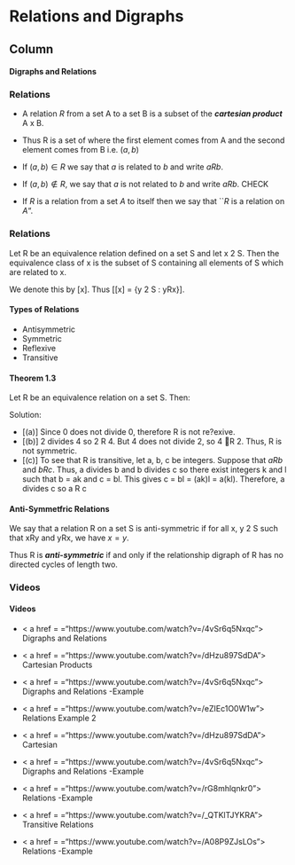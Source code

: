 Relations and Digraphs {data-navmenu="Relations"}
=====================================



Column {.tabset}
-------------------------------------------------

#### Digraphs and Relations

### Relations

* A relation $R$ from a set A to a set B is a subset of the
***cartesian product*** A x B. 
* Thus R is a set of \textbf{ordered pairs} where
the first element comes from A and the second element comes
from B i.e. $(a, b)$

* If $(a, b) \in R$ we say that $a$ is related to $b$ and write $aRb$.
* If $(a, b) \notin R$, we say that $a$ is not related to $b$ and write $aRb$. CHECK
* If $R$ is a relation from a set $A$ to itself then we say that ``$R$ is a relation
on $A$".



### Relations 

Let R be an equivalence relation defined on a set S and let x 2 S. 
Then the equivalence class of x is the subset of S containing all
elements of S which are related to x. 

We denote this by [x]. Thus
\[[x] = {y 2 S : yRx}\].


#### Types of Relations


*  Antisymmetric
*  Symmetric
*  Reflexive 
*  Transitive

#### Theorem 1.3 
Let R be an equivalence relation on a set S. Then:
\begin{itemize}
*  The set of distinct equivalence classes of R on S is a partition of S.
*  Two elements of S are related if and only if they belong to the same equivalence
class.



If S is a set, we will use the symbol “R” to denote either an abstract relation or a speci?c
relation for which there is no standard notation. For a, b \in S we will write a R b, not
$(a, b) \in R$, to indicate that a and b are related.

 Definition 1: Let R be a relation of a set S. We say that R is re?exive provided for all
a \in S, a R a.

 Definition 2: Let R be a relation of a set S. We say that R is symmetric provided for
all $a, b \in S$, if a R b then b R a.

*  Definition 3: Let R be a relation of a set S. We say that R is transitive provided for
all a, b, c \in S, if a R b and b R c then a R c.

#### Worked Example 
For a, b \in Z define a R b to mean that a divides b.

\begin{itemize}
* [(a)] State whether or not R is reflexive.
* [(b)] State whether or not R is symmetric.
* [(c)] State whether or not R is transitive.
\end{itemize}
Solution: 


* [(a)]  Since 0 does not divide 0, therefore R is not re?exive.
* [(b)] 2 divides 4 so 2 R 4. But 4 does not divide 2, so 4 R 2. Thus, R is not symmetric.
* [(c)]  To see that R is transitive, let a, b, c be integers. Suppose that $a R b$ and $b R c$. Thus,
a divides b and b divides c so there exist integers k and l such that b = ak and c = bl. This
gives c = bl = (ak)l = a(kl). Therefore, a divides c so a R c


<hline>

#### Anti-Symmetfric Relations

We say that a relation R on a set S is anti-symmetric if for
all x, y 2 S such that xRy and yRx, we have $x = y$. 

Thus R is ***anti-symmetric*** if and only if the relationship digraph of R has no directed cycles of length two.


### Videos 

<h4>Videos</h4>

* < a href = ="https://www.youtube.com/watch?v=/4vSr6q5Nxqc"> Digraphs and Relations</a>

*  < a href = ="https://www.youtube.com/watch?v=/dHzu897SdDA">  Cartesian Products</a>

*  < a href = ="https://www.youtube.com/watch?v=/4vSr6q5Nxqc">  Digraphs and Relations -Example</a>

* < a href = ="https://www.youtube.com/watch?v=/eZIEc1O0W1w"> Relations Example 2</a>

*  < a href = ="https://www.youtube.com/watch?v=/dHzu897SdDA">  Cartesian </a>

*  < a href = ="https://www.youtube.com/watch?v=/4vSr6q5Nxqc">  Digraphs and Relations -Example</a>

* < a href = ="https://www.youtube.com/watch?v=/rG8mhlqnkr0">  Relations -Example</a>

*  < a href = ="https://www.youtube.com/watch?v=/_QTKlTJYKRA">  Transitive Relations</a>

*  < a href = ="https://www.youtube.com/watch?v=/A08P9ZJsLOs">  Relations -Example</a>
